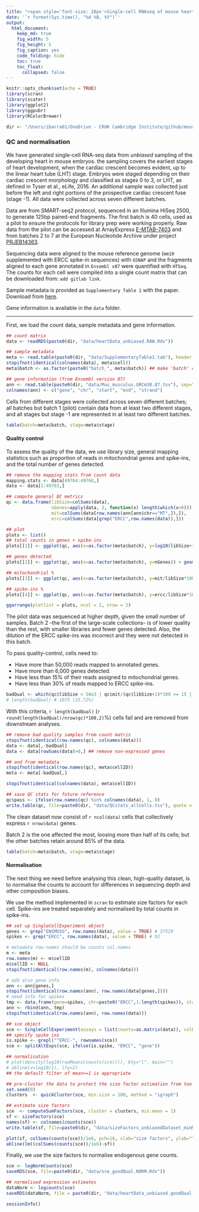 ```yaml
---
title: "<span style='font-size: 28px'>Single-cell RNAseq of mouse heart development</style>"
date: '`r format(Sys.time(), "%d %B, %Y")`'
output:
  html_document:
    keep_md: true
    fig_width: 5
    fig_height: 5
    fig_caption: yes
    code_folding: hide
    toc: true
    toc_float: 
      collapsed: false
---
```


```r
knitr::opts_chunk$set(echo = TRUE)
library(scran)
library(scater)
library(ggplot2)
library(ggpubr)
library(RColorBrewer)

dir <- "/Users/ibarra01/OneDrive - CRUK Cambridge Institute/github/mouseHeart_earlyDev_atlas/"
```

### QC and normalisation

We have generated single-cell RNA-seq data from *unbiased* sampling of the developing heart in mouse embryos. the sampling covers the earliest stages of heart development, when the cardiac crescent becomes evident, up to the linear heart tube (LHT) stage. Embryos were staged depending on their cardiac crescent morphology and classified as stages 0 to 3, or LHT, as defined in Tyser et al., eLife, 2016. An additional sample was collected just before the left and right portions of the prospective cardiac crescent fuse (stage -1). All data were collected across seven different batches.

Data are from SMART-seq2 protocol, sequenced in an Illumina HiSeq 2500, to generate 125bp paired-end fragments. The first batch is 40 cells, used as a pilot to ensure the protocols for library prep were working properly. Raw data from the pilot can be accessed at ArrayExpress [E-MTAB-7403](https://www.ebi.ac.uk/arrayexpress/...) and from batches 2 to 7 at the European Nucleotide Archive under project [PRJEB14363](https://www.ebi.ac.uk/ena/data/view/PRJEB14363).

Sequencing data were aligned to the mouse reference genome (`mm10` supplemented with ERCC spike-in sequences) with `GSNAP` and the fragments aligned to each gene annotated in `Ensembl v87` were quantified with `HTSeq`. The counts for each cell were compiled into a single count matrix that can be downloaded from: `add gitlab link`. 

Sample metadata is provided as `Supplementary Table 1` with the paper. Download from [here](add_link).

Gene information is available in the `data` folder.

----

First, we load the count data, sample metadata and gene information.

```r
## count matrix
data <- readRDS(paste0(dir, "data/heartData_unbiased.RAW.Rds"))

## sample metadata
meta <- read.table(paste0(dir, "data/SupplementaryTable1.tab"), header = TRUE, sep="\t", stringsAsFactors = FALSE)
stopifnot(identical(colnames(data), meta$cell))
meta$batch <- as.factor(paste0("batch_", meta$batch)) ## make 'batch' categorical

## gene information (from Ensembl version 87)
ann <- read.table(paste0(dir, "data/Mus_musculus.GRCm38.87.tsv"), sep="\t", header = TRUE, row.names = 1, stringsAsFactors = FALSE)
colnames(ann) <- c("gene", "chr", "start", "end", "strand")
```

Cells from different stages were collected across seven different batches; all batches but batch 1 (pilot) contain data from at least two different stages, and all stages but stage -1 are represented in at least two different batches.

```r
table(batch=meta$batch, stage=meta$stage)
```

#### Quality control

To assess the quality of the data, we use library size, general mapping statistics such as proportion of reads in mitochondrial genes and spike-ins, and the total number of genes detected.

```r
## remove the mapping stats from count data
mapping.stats <- data[49764:49768,]
data <- data[1:49763,]

## compute general QC metrics
qc <- data.frame(libSize=colSums(data), 
                 nGenes=apply(data, 2, function(x) length(which(x>0))),
                 mit=colSums(data[row.names(ann[ann$chr=="MT",]),]),
                 ercc=colSums(data[grep("ERCC",row.names(data)),]))

## plot
plots <- list()
## total counts in genes + spike-ins
plots[[1]] <- ggplot(qc, aes(x=as.factor(meta$batch), y=log10(libSize+1))) + geom_violin() + geom_boxplot(width=0.05) + theme_classic() + theme(legend.position="none") + ylab(expression('log'[10]*' library size')) + xlab("batch") + geom_hline(yintercept = log10(50000), lwd=0.25, lty=2, col="grey") + ggtitle("total reads in genes") + theme(plot.title = element_text(face="bold", hjust=0.5))

## genes detected
plots[[2]] <- ggplot(qc, aes(x=as.factor(meta$batch), y=nGenes)) + geom_violin() + geom_boxplot(width=0.05) + theme_classic() + theme(legend.position="none") + ylab("total genes") + xlab("batch") + geom_hline(yintercept = 6000, lwd=0.25, lty=2, col="grey") + ggtitle("number of genes detected") + theme(plot.title = element_text(face="bold", hjust=0.5))

## mitochondrial %
plots[[3]] <- ggplot(qc, aes(x=as.factor(meta$batch), y=mit/libSize*100)) + geom_violin() + geom_boxplot(width=0.05) + theme_classic() + theme(legend.position="none") + ylab("% reads in MT genes") + xlab("batch") + geom_hline(yintercept = 15, lwd=0.25, lty=2, col="grey") + ggtitle("% reads in mitochondrial genes") + theme(plot.title = element_text(face="bold", hjust=0.5))

## spike-ins %
plots[[4]] <- ggplot(qc, aes(x=as.factor(meta$batch), y=ercc/libSize*100)) + geom_violin(scale="width") + geom_boxplot(width=0.05) + theme_classic() + theme(legend.position="none") + ylab("% reads in spike-ins") + xlab("batch") + geom_hline(yintercept = 30, lwd=0.25, lty=2, col="grey") + ggtitle("% reads in ERCC spike-ins") + theme(plot.title = element_text(face="bold", hjust=0.5))

ggarrange(plotlist = plots, ncol = 2, nrow = 2)
```

The pilot data was sequenced at higher depth, given the small number of samples. Batch 2 -the first of the large-scale collections- is of lower quality than the rest, with smaller libraries and fewer genes detected. Also, the dilution of the ERCC spike-ins was incorrect and they were not detected in this batch.

To pass quality-control, cells need to:

- Have more than 50,000 reads mapped to annotated genes.
- Have more than 6,000 genes detected.
- Have less than 15% of their reads assigned to mitochondrial genes.
- Have less than 30% of reads mapped to ERCC spike-ins.

```r
badQual <- which(qc$libSize < 50e3 | qc$mit/(qc$libSize+1)*100 >= 15 | qc$ercc/(qc$libSize+1)*100 >= 30 | qc$nGenes <= 6000)
# length(badQual) # 1075 (25.72%)
```

With this criteria, `r length(badQual)` (`r round(length(badQual)/nrow(qc)*100,2)`%) cells fail and are removed from downstream analyses.

```r
## remove bad quality samples from count matris
stopifnot(identical(row.names(qc), colnames(data)))
data <- data[,-badQual]
data <- data[rowSums(data)>0,] ## remove non-expressed genes

## and from metadata
stopifnot(identical(row.names(qc), meta$cellID))
meta <- meta[-badQual,]

stopifnot(identical(colnames(data), meta$cellID))

## save QC stats for future reference
qc$pass <- ifelse(row.names(qc) %in% colnames(data), 1, 0)
write.table(qc, file=paste0(dir, "data/QCstats_allCells.tsv"), quote = FALSE, sep="\t")
```

The clean dataset now consist of `r ncol(data)` cells that collectively express `r nrow(data)` genes.

Batch 2 is the one affected the most, loosing more than half of its cells; but the other batches retain around 85% of the data.

```r
table(batch=meta$batch, stage=meta$stage)
```

#### Normalisation

The next thing we need before analysing this clean, high-quality dataset, is to normalise the counts to account for differences in sequencing depth and other composition biases.

We use the method implemented in `scran` to estimate size factors for each cell. Spike-ins are treated separately and normalised by total counts in spike-ins.

```r
## set up SingleCellExperiment object
genes <- grep("ENSMUSG", row.names(data), value = TRUE) # 37529
spikes <- grep("ERCC", row.names(data), value = TRUE) # 92

# metadata row.names should be counts col.names
m <- meta
row.names(m) <- m$cellID
m$cellID <- NULL
stopifnot(identical(row.names(m), colnames(data)))

# add also gene info
ann <- ann[genes,]
stopifnot(identical(row.names(ann), row.names(data[genes,])))
# need info for spikes
tmp <- data.frame(gene=spikes, chr=paste0("ERCC",1:length(spikes)), start=1, end=2, strand=1, row.names = spikes)
ann <- rbind(ann, tmp)
stopifnot(identical(row.names(ann), row.names(data)))

## sce object
sce <- SingleCellExperiment(assays = list(counts=as.matrix(data)), colData = m, rowData = ann[,1:2])
## specify spike ins
is.spike <- grepl("^ERCC-", rownames(sce))
sce <- splitAltExps(sce, ifelse(is.spike, "ERCC", "gene"))

## normalisation
# plot(density(log10(rowMeans(counts(sce)))), bty="l", main="")
# abline(v=log10(1), lty=2)
## the default filter of mean>=1 is appropriate

## pre-cluster the data to protect the size factor estimation from too many DEGs
set.seed(0)
clusters  <- quickCluster(sce, min.size = 100, method = "igraph")

## estimate size factors
sce  <- computeSumFactors(sce, cluster = clusters, min.mean = 1)
sf <- sizeFactors(sce)
names(sf) <- colnames(counts(sce))
write.table(sf, file=paste0(dir, "data/sizeFactors_unbiasedDataset_minMean1.tsv"), quote = FALSE, sep = "\t")

plot(sf, colSums(counts(sce))/1e6, pch=16, xlab="size factors", ylab="library size (millions)", bty="l")
abline(lm((colSums(counts(sce))/1e6)~sf))
```

Finally, we use the size factors to normalise endogenous gene counts.

```r
sce <- logNormCounts(sce)
saveRDS(sce, file=paste0(dir, "data/sce_goodQual.NORM.Rds"))

## normalised expression estimates
dataNorm <- logcounts(sce)
saveRDS(dataNorm, file = paste0(dir, "data/heartData_unbiased.goodQual.NORM.Rds"))
```


```r
sessionInfo()
```